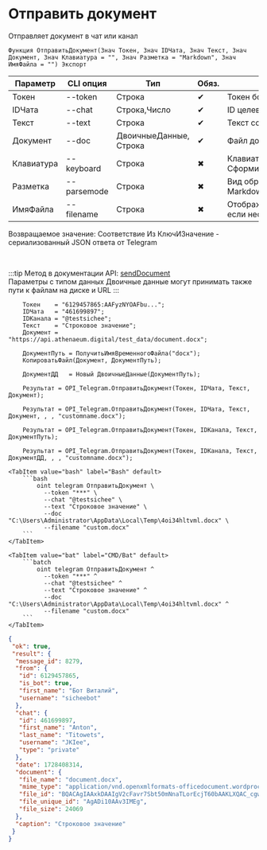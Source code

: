 ﻿---
sidebar_position: 5
---


# Отправить документ
 Отправляет документ в чат или канал



`Функция ОтправитьДокумент(Знач Токен, Знач IDЧата, Знач Текст, Знач Документ, Знач Клавиатура = "", Знач Разметка = "Markdown", Знач ИмяФайла = "") Экспорт`

  | Параметр | CLI опция | Тип | Обяз. | Назначение |
  |-|-|-|-|-|
  | Токен | --token | Строка | &#x2714; | Токен бота |
  | IDЧата | --chat | Строка,Число | &#x2714; | ID целевого чата или IDЧата*IDТемы |
  | Текст | --text | Строка | &#x2714; | Текст сообщения |
  | Документ | --doc | ДвоичныеДанные, Строка | &#x2714; | Файл документа |
  | Клавиатура | --keyboard | Строка | &#x2716; | Клавиатура. См. СформироватьКлавиатуруПоМассивуКнопок |
  | Разметка | --parsemode | Строка | &#x2716; | Вид обработки текста (HTML, Markdown, MarkdownV2) |
  | ИмяФайла | --filename | Строка | &#x2716; | Отображаемое имя файла c расширением, если необходимо |

  
  Возвращаемое значение:   Соответствие Из КлючИЗначение - сериализованный JSON ответа от Telegram

<br/>

:::tip
Метод в документации API: [sendDocument](https://core.telegram.org/bots/api#senddocument)<br/>
Параметры с типом данных Двоичные данные могут принимать также пути к файлам на диске и URL
:::
<br/>


```bsl title="Пример использования для 1С:Предприятие/OneScript"
    Токен    = "6129457865:AAFyzNYOAFbu...";
    IDЧата   = "461699897";
    IDКанала = "@testsichee";
    Текст    = "Строковое значение";
    Документ = "https://api.athenaeum.digital/test_data/document.docx";

    ДокументПуть = ПолучитьИмяВременногоФайла("docx");
    КопироватьФайл(Документ, ДокументПуть);

    ДокументДД   = Новый ДвоичныеДанные(ДокументПуть);

    Результат = OPI_Telegram.ОтправитьДокумент(Токен, IDЧата, Текст, Документ);

    Результат = OPI_Telegram.ОтправитьДокумент(Токен, IDЧата, Текст, Документ, , , "customname.docx");

    Результат = OPI_Telegram.ОтправитьДокумент(Токен, IDКанала, Текст, ДокументПуть);

    Результат = OPI_Telegram.ОтправитьДокумент(Токен, IDКанала, Текст, ДокументДД, , , "customname.docx");
```
    

 <Tabs>
  
    <TabItem value="bash" label="Bash" default>
        ```bash
            oint telegram ОтправитьДокумент \
              --token "***" \
              --chat "@testsichee" \
              --text "Строковое значение" \
              --doc "C:\Users\Administrator\AppData\Local\Temp\4oi34hltvml.docx" \
              --filename "custom.docx"
        ```
    </TabItem>
  
    <TabItem value="bat" label="CMD/Bat" default>
        ```batch
            oint telegram ОтправитьДокумент ^
              --token "***" ^
              --chat "@testsichee" ^
              --text "Строковое значение" ^
              --doc "C:\Users\Administrator\AppData\Local\Temp\4oi34hltvml.docx" ^
              --filename "custom.docx"
        ```
    </TabItem>
</Tabs>


```json title="Результат"
{
 "ok": true,
 "result": {
  "message_id": 8279,
  "from": {
   "id": 6129457865,
   "is_bot": true,
   "first_name": "Бот Виталий",
   "username": "sicheebot"
  },
  "chat": {
   "id": 461699897,
   "first_name": "Anton",
   "last_name": "Titowets",
   "username": "JKIee",
   "type": "private"
  },
  "date": 1728408314,
  "document": {
   "file_name": "document.docx",
   "mime_type": "application/vnd.openxmlformats-officedocument.wordprocessingml.document",
   "file_id": "BQACAgIAAxkDAAIgV2cFavr7Sbt50mNnaTLorEcjT60bAAKLXQAC_cgwSJNNK5mZj9GxNgQ",
   "file_unique_id": "AgADi10AAv3IMEg",
   "file_size": 24069
  },
  "caption": "Строковое значение"
 }
}
```
